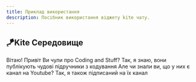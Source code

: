 ```yaml
---
title: Приклад використання
description: Посібник використання віджету kite чату.
---
```



<h2 class="!text-kite-primary-color"><span class="inline-block animate-wave origin-[30%_center]">🪁</span>Kite Cередовище</h2>

<Sandbox
    textboxPlaceholder="Введіть текст"
    textboxLabel="Відправити повідомлення"
    colorpickerLabel="Змінити колір"
    outgoingLabel="Отримані повідомлення"
    sendLabel="Відправити"
    openLabel="Відкрити"
    closeLabel="Закрити"
/>
<kite-chat heading="👩🏻Служба підтримки 💙💛">
    <kite-msg>Вітаю!</kite-msg>
    <kite-msg status="read">Привіт</kite-msg>
    <kite-msg>Ви чули про Coding and Stuff?</kite-msg>
    <kite-msg status="delivered">Так, я знаю, вони публікують чудові підручники з кодування</kite-msg>
    <kite-msg>Але чи знали ви, що у них є канал на Youtube?</kite-msg>
    <kite-msg status="sent">Так, я також підписаний на їх канал</kite-msg>
    <kite-msg><TextFileExample/></kite-msg>
    <kite-msg status="read"><ImageFileExample/></kite-msg>
</kite-chat>